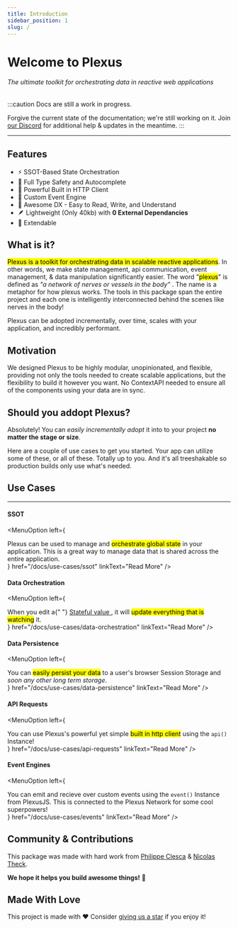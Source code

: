 ```yaml
---
title: Introduction
sidebar_position: 1
slug: /
---
```



# Welcome to Plexus

###### The ultimate toolkit for orchestrating data in reactive web applications

:::caution Docs are still a work in progress.

Forgive the current state of the documentation; we're still working on it. Join [our Discord](https://discord.gg/kWJ2kVnykH) for additional help & updates in the meantime.
:::

<hr className="hr" />

<div className="pb-5">
	<Badges />
</div>

## Features

<ul className="list">
	<li>⚡️ SSOT-Based State Orchestration </li>
	<li>📕 Full Type Safety and Autocomplete</li>
	<li>📡 Powerful Built in HTTP Client </li>
	<li>🚌 Custom Event Engine </li>
	<li>📜 Awesome DX - Easy to Read, Write, and Understand </li>
	<li>
		🪶 Lightweight (Only 40kb) with <strong>0 External Dependancies</strong>
	</li>
	<li>🔌 Extendable </li>
</ul>

## What is it?

<mark>Plexus is a toolkit for orchestrating data in scalable reactive applications</mark>. In other words, we make state management, api
communication, event management, & data manipulation significantly easier. The word "<mark>plexus</mark>" is defined as <i>
	"a network of nerves or vessels in the body"
</i>. The name is a metaphor for how plexus works. The tools in this package span the entire project and each one is intelligently interconnected behind
the scenes like nerves in the body!

Plexus can be adopted incrementally, over time, scales with your application, and incredibly performant.

## Motivation

We designed Plexus to be highly modular, unopinionated, and flexible, providing not only the tools needed to create scalable applications, but the flexibility to build it however you want. No ContextAPI needed to ensure all of the components using your data are in sync.

## Should you addopt Plexus?

Absolutely! You can <em>easily incrementally adopt</em> it into to your project <strong>no matter the stage or size</strong>.

Here are a couple of use cases to get you started. Your app can utilize some of these, or all of these. Totally up to you. And it's all treeshakable so production builds only use what's needed.

## Use Cases

---

#### SSOT

<MenuOption
	left={
		<div>
			Plexus can be used to manage and <mark>orchestrate global state</mark> in your application. This is a great way to manage data that is
			shared across the entire application.
		</div>
	}
	href="/docs/use-cases/ssot"
	linkText="Read More"
/>

#### Data Orchestration

<MenuOption
	left={
		<div>
			When you edit a{" "}
			<a className="" href="/docs/getting-started/concepts#internal-terms">
				Stateful value
			</a>
			, it will <mark>update everything that is watching</mark> it.
		</div>
	}
	href="/docs/use-cases/data-orchestration"
	linkText="Read More"
/>

#### Data Persistence

<MenuOption
	left={
		<div>
			You can <mark>easily persist your data</mark> to a user's browser Session Storage and <i>soon any other long term storage</i>.
		</div>
	}
	href="/docs/use-cases/data-persistence"
	linkText="Read More"
/>

#### API Requests

<MenuOption
	left={
		<div>
			You can use Plexus's powerful yet simple <mark>built in http client</mark> using the <code>api()</code> Instance!
		</div>
	}
	href="/docs/use-cases/api-requests"
	linkText="Read More"
/>

#### Event Engines

<MenuOption
	left={
		<div>
			You can emit and recieve over custom events using the <code>event()</code> Instance from PlexusJS. This is connected to the Plexus Network
			for some cool superpowers!
		</div>
	}
	href="/docs/use-cases/events"
	linkText="Read More"
/>

## Community & Contributions

This package was made with hard work from [Philippe Clesca](https://twitter.com/philippec_me) &
[Nicolas Theck](https://twitter.com/RemsItIs).

<strong>We hope it helps you build awesome things!</strong> 🚀

## Made With Love

This project is made with ❤️ Consider [giving us a star](https://github.com/PlexusJS/plexus) if you enjoy it!
